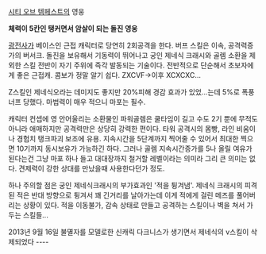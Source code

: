 [[시티 오브 템페스트]]의 영웅


'''체력이 5칸인 탱커면서 암살이 되는 돌진 영웅'''


[[광전사]]가 베이스인 근접 캐릭터로 당연히 2회공격을 한다. 버프 스킬은 이속, 공격력증가의 버서크. 돌진을 보유해서 기동력이 뛰어나고 궁인 제네식 크래시와 골렘 소환을 제외한 스킬 전반이 자기 주위에 즉각 발동되는 기술이다. 전반적으로 단순해서 초보자에게 좋은 근접캐. 콤보가 정말 알기 쉽다. ZXCVF->이후 XCXCXC...

Z스킬인 제네식오라는 데미지도 좋지만 20%피해 경감 효과가 있었...는데 5%로 폭풍너프 당했다. 마법력이 매우 적으니 마포는 필수.

캐릭터 컨셉에 영 안어울리는 소환물인 파워골렘은 쿨타임이 길고 수도 2기 뿐에 무적도 아니라 애매하지만 공격력만은 상당히 강력한 편이다. 타워 공격시의 몸빵, 라인 비움이나 경험치 탱크파괴 보조에 유용. 지속시간을 5단계까지 찍어줄 수 있어서 최대한 찍으면 10기까지 동시보유가 가능하긴 하다. 그러나 골렘 지속시간증가를 5나 올릴 여유가 된다는건 그냥 마포 하나 들고 대대장까지 철거할 레벨이라는 의미라 그리 큰 의미는 없다. 견제력이 강한 상대를 만났을때 사용한다던가 정도.

하나 주의할 점은 궁인 제네식크래시의 부가효과인 '적을 튕겨냄'. 제네식 크래시의 피격 된 적은 반대 방향으로 튕겨서 꽤 긴거리를 날아가는데 이게 적에게 걸린 메즈를 풀어버리는 상황이 있다. 적을 이동불가, 감속 상태로 만들고 공격하는 스킬이나 벽을 쳐서 가두는 스킬들...

2013년 9월 16일 불멸자를 모델로한 신캐릭 다크니스가 생기면서 제네식의 v스킬이 삭제되었다
--{{{#gray 이제 마카로 5분 54초미만의 100원 게스통 리젠과 수월한 몹리젠은 끝났다 신난당!!!  그리고이제 고인캐릭터 예약  }}}--
